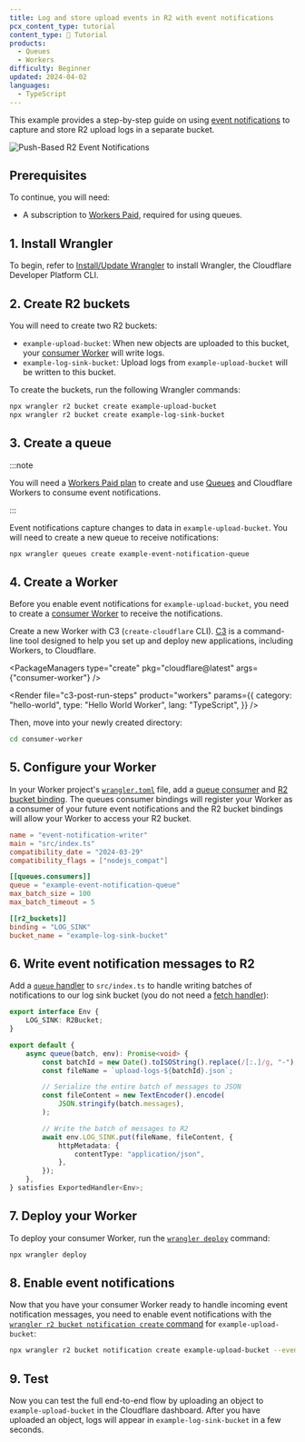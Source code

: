 ```yaml
---
title: Log and store upload events in R2 with event notifications
pcx_content_type: tutorial
content_type: 📝 Tutorial
products:
  - Queues
  - Workers
difficulty: Beginner
updated: 2024-04-02
languages:
  - TypeScript
---
```



This example provides a step-by-step guide on using [event notifications](/r2/buckets/event-notifications/) to capture and store R2 upload logs in a separate bucket.

![Push-Based R2 Event Notifications](~/assets/images/reference-architecture/event-notifications-for-storage/pushed-based-event-notification.svg)

## Prerequisites

To continue, you will need:

- A subscription to [Workers Paid](/workers/platform/pricing/#workers), required for using queues.

## 1. Install Wrangler

To begin, refer to [Install/Update Wrangler](/workers/wrangler/install-and-update/#install-wrangler) to install Wrangler, the Cloudflare Developer Platform CLI.

## 2. Create R2 buckets

You will need to create two R2 buckets:

- `example-upload-bucket`: When new objects are uploaded to this bucket, your [consumer Worker](/queues/get-started/#5-create-your-consumer-worker) will write logs.
- `example-log-sink-bucket`: Upload logs from `example-upload-bucket` will be written to this bucket.

To create the buckets, run the following Wrangler commands:

```sh
npx wrangler r2 bucket create example-upload-bucket
npx wrangler r2 bucket create example-log-sink-bucket
```

## 3. Create a queue

:::note

You will need a [Workers Paid plan](/workers/platform/pricing/) to create and use [Queues](/queues/) and Cloudflare Workers to consume event notifications.

:::

Event notifications capture changes to data in `example-upload-bucket`. You will need to create a new queue to receive notifications:

```sh
npx wrangler queues create example-event-notification-queue
```

## 4. Create a Worker

Before you enable event notifications for `example-upload-bucket`, you need to create a [consumer Worker](/queues/reference/how-queues-works/#create-a-consumer-worker) to receive the notifications.

Create a new Worker with C3 (`create-cloudflare` CLI). [C3](/pages/get-started/c3/) is a command-line tool designed to help you set up and deploy new applications, including Workers, to Cloudflare.

<PackageManagers
	type="create"
	pkg="cloudflare@latest"
	args={"consumer-worker"}
/>

<Render
	file="c3-post-run-steps"
	product="workers"
	params={{
		category: "hello-world",
		type: "Hello World Worker",
		lang: "TypeScript",
	}}
/>

Then, move into your newly created directory:

```sh
cd consumer-worker
```

## 5. Configure your Worker

In your Worker project's [`wrangler.toml`](/workers/wrangler/configuration/) file, add a [queue consumer](/workers/wrangler/configuration/#queues) and [R2 bucket binding](/workers/wrangler/configuration/#r2-buckets). The queues consumer bindings will register your Worker as a consumer of your future event notifications and the R2 bucket bindings will allow your Worker to access your R2 bucket.


<WranglerConfig>

```toml
name = "event-notification-writer"
main = "src/index.ts"
compatibility_date = "2024-03-29"
compatibility_flags = ["nodejs_compat"]

[[queues.consumers]]
queue = "example-event-notification-queue"
max_batch_size = 100
max_batch_timeout = 5

[[r2_buckets]]
binding = "LOG_SINK"
bucket_name = "example-log-sink-bucket"
```

</WranglerConfig>

## 6. Write event notification messages to R2

Add a [`queue` handler](/queues/configuration/javascript-apis/#consumer) to `src/index.ts` to handle writing batches of notifications to our log sink bucket (you do not need a [fetch handler](/workers/runtime-apis/handlers/fetch/)):

```ts
export interface Env {
	LOG_SINK: R2Bucket;
}

export default {
	async queue(batch, env): Promise<void> {
		const batchId = new Date().toISOString().replace(/[:.]/g, "-");
		const fileName = `upload-logs-${batchId}.json`;

		// Serialize the entire batch of messages to JSON
		const fileContent = new TextEncoder().encode(
			JSON.stringify(batch.messages),
		);

		// Write the batch of messages to R2
		await env.LOG_SINK.put(fileName, fileContent, {
			httpMetadata: {
				contentType: "application/json",
			},
		});
	},
} satisfies ExportedHandler<Env>;
```

## 7. Deploy your Worker

To deploy your consumer Worker, run the [`wrangler deploy`](/workers/wrangler/commands/#deploy) command:

```sh
npx wrangler deploy
```

## 8. Enable event notifications

Now that you have your consumer Worker ready to handle incoming event notification messages, you need to enable event notifications with the [`wrangler r2 bucket notification create` command](/workers/wrangler/commands/#r2-bucket-notification-create) for `example-upload-bucket`:

```sh
npx wrangler r2 bucket notification create example-upload-bucket --event-type object-create --queue example-event-notification-queue
```

## 9. Test

Now you can test the full end-to-end flow by uploading an object to `example-upload-bucket` in the Cloudflare dashboard. After you have uploaded an object, logs will appear in `example-log-sink-bucket` in a few seconds.
